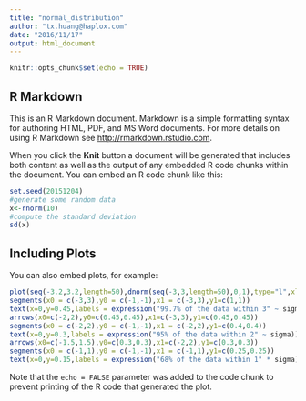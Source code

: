 ```yaml
---
title: "normal_distribution"
author: "tx.huang@haplox.com"
date: "2016/11/17"
output: html_document
---
```


```r
knitr::opts_chunk$set(echo = TRUE)
```

## R Markdown

This is an R Markdown document. Markdown is a simple formatting syntax for authoring HTML, PDF, and MS Word documents. For more details on using R Markdown see <http://rmarkdown.rstudio.com>.

When you click the **Knit** button a document will be generated that includes both content as well as the output of any embedded R code chunks within the document. You can embed an R code chunk like this:

```r
set.seed(20151204)
#generate some random data
x<-rnorm(10)
#compute the standard deviation
sd(x)
```

## Including Plots

You can also embed plots, for example:

```r
plot(seq(-3.2,3.2,length=50),dnorm(seq(-3,3,length=50),0,1),type="l",xlab="",ylab="",ylim=c(0,0.5))
segments(x0 = c(-3,3),y0 = c(-1,-1),x1 = c(-3,3),y1=c(1,1))
text(x=0,y=0.45,labels = expression("99.7% of the data within 3" ~ sigma))
arrows(x0=c(-2,2),y0=c(0.45,0.45),x1=c(-3,3),y1=c(0.45,0.45))
segments(x0 = c(-2,2),y0 = c(-1,-1),x1 = c(-2,2),y1=c(0.4,0.4))
text(x=0,y=0.3,labels = expression("95% of the data within 2" ~ sigma))
arrows(x0=c(-1.5,1.5),y0=c(0.3,0.3),x1=c(-2,2),y1=c(0.3,0.3))
segments(x0 = c(-1,1),y0 = c(-1,-1),x1 = c(-1,1),y1=c(0.25,0.25))
text(x=0,y=0.15,labels = expression("68% of the data within 1" * sigma),cex=0.9)
```

Note that the `echo = FALSE` parameter was added to the code chunk to prevent printing of the R code that generated the plot.
